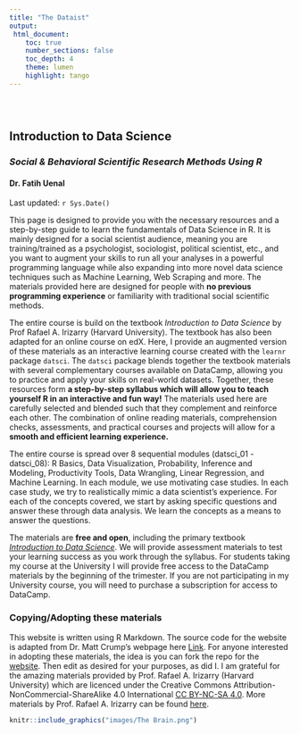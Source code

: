 ```yaml
---
title: "The Dataist"
output: 
 html_document:
    toc: true
    number_sections: false
    toc_depth: 4
    theme: lumen
    highlight: tango
---
```


<style type="text/css">
.title {
  display: none;
}

#getting-started img {
  margin-right: 10px;
}

</style>

<div class="row" style="padding-top: 30px;">
<div class="col-sm-6">

# **Introduction to Data Science**
### *Social & Behavioral Scientific Research Methods Using R* {style="padding-top: 0px;"}

#### Dr. Fatih Uenal
Last updated: `r Sys.Date()`


This page is designed to provide you with the necessary resources and a step-by-step guide to learn the fundamentals of Data Science in R. It is mainly designed for a social scientist audience, meaning you are training/trained as a psychologist, sociologist, political scientist, etc., and you want to augment your skills to run all your analyses in a powerful programming language while also expanding into more novel data science techniques such as Machine Learning, Web Scraping and more. The materials provided here are designed for people with **no previous programming experience** or familiarity with traditional social scientific methods. 

The entire course is build on the textbook *Introduction to Data Science* by Prof Rafael A. Irizarry (Harvard University). The textbook has also been adapted for an online course on edX. Here, I provide an augmented version of these materials as an interactive learning course created with the `learnr` package `datsci`. The `datsci` package blends together the textbook materials with several complementary courses available on DataCamp, allowing you to practice and apply your skills on real-world datasets. Together, these resources form **a step-by-step syllabus which will allow you to teach yourself R in an interactive and fun way!** The materials used here are carefully selected and blended such that they complement and reinforce each other. The combination of online reading materials, comprehension checks, assessments, and practical courses and projects will allow for a **smooth and efficient learning experience.**

The entire course is spread over 8 sequential modules (datsci_01 - datsci_08): R Basics, Data Visualization, Probability, Inference and Modeling, Productivity Tools, Data Wrangling, Linear Regression, and Machine Learning. In each module, we use motivating case studies. In each case study, we try to realistically mimic a data scientist’s experience. For each of the concepts covered, we start by asking specific questions and answer these through data analysis. We learn the concepts as a means to answer the questions.

The materials are **free and open**, including the primary textbook [*Introduction to Data Science*](https://rafalab.github.io/dsbook/). We will provide assessment materials to test your learning success as you work through the syllabus. For students taking my course at the University I will provide free access to the DataCamp materials by the beginning of the trimester. If you are not participating in my University course, you will need to purchase a subscription for access to DataCamp.

### Copying/Adopting these materials

This website is written using R Markdown. The source code for the website is adapted from Dr. Matt Crump's webpage here [Link](https://github.com/CrumpLab/psyc3400).  For anyone interested in adopting these materials, the idea is you can fork the repo for the [website](https://github.com/CrumpLab/psyc3400). Then edit as desired for your purposes, as did I. I am grateful for the amazing materials provided by Prof. Rafael A. Irizarry (Harvard University) which are licenced under the Creative Commons Attribution-NonCommercial-ShareAlike 4.0 International [CC BY-NC-SA 4.0](https://creativecommons.org/licenses/by-nc-sa/4.0/). More materials by Prof. Rafael A. Irizarry can be found [here](http://rafalab.github.io/).  

</div>
<div class="col-sm-6">

<a href="https://fuenal.github.io/dataism/Lectures.html">
```r
knitr::include_graphics("images/The Brain.png")
```
</a>


</div>
</div>
